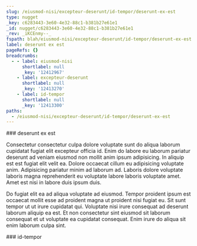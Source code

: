```yaml
---
slug: /eiusmod-nisi/excepteur-deserunt/id-tempor/deserunt-ex-est
type: nugget
_key: c6283443-3e60-4e32-88c1-b381b27e61e1
_id: nugget/c6283443-3e60-4e32-88c1-b381b27e61e1
_rev: _iKCEnmy--_
fspath: blah/eiusmod-nisi/excepteur-deserunt/id-tempor/deserunt-ex-est.md
label: deserunt ex est
pageRefs: {}
breadcrumbs:
  - - label: eiusmod-nisi
      shortlabel: null
      _key: '12412967'
    - label: excepteur-deserunt
      shortlabel: null
      _key: '12413270'
    - label: id-tempor
      shortlabel: null
      _key: '12413300'
paths:
  - /eiusmod-nisi/excepteur-deserunt/id-tempor/deserunt-ex-est
---
```


<NuggetArea>
<Nugget slug="/eiusmod-nisi/excepteur-deserunt/id-tempor/deserunt-ex-est" type="nugget" _key="c6283443-3e60-4e32-88c1-b381b27e61e1" _id="nugget/c6283443-3e60-4e32-88c1-b381b27e61e1" _rev="_iKCEnmy--_" fspath="blah/eiusmod-nisi/excepteur-deserunt/id-tempor/deserunt-ex-est.md" label="deserunt ex est" paths="/eiusmod-nisi/excepteur-deserunt/id-tempor/deserunt-ex-est">
<NuggetBody>
### deserunt ex est

Consectetur consectetur culpa dolore voluptate sunt do aliqua laborum cupidatat fugiat elit excepteur officia id. Enim do labore eu laborum pariatur deserunt ad veniam eiusmod non mollit anim ipsum adipisicing. In aliquip est est fugiat elit velit ea. Dolore occaecat cillum eu adipisicing voluptate anim. Adipisicing pariatur minim ad laborum ad. Laboris dolore voluptate laboris magna reprehenderit eu voluptate labore laboris voluptate amet. Amet est nisi in labore duis ipsum duis.

Do fugiat elit ea ad aliqua voluptate ad eiusmod. Tempor proident ipsum est occaecat mollit esse ad proident magna ut proident nisi fugiat eu. Sit sunt tempor ut ut irure cupidatat qui. Voluptate nisi irure consequat ad deserunt laborum aliquip ea est. Et non consectetur sint eiusmod sit laborum consequat et ut voluptate ea cupidatat consequat. Enim irure do aliqua sit enim laborum culpa sint.

</NuggetBody>
<Breadcrumbs>
<Crumbs>
<Crumb _key="12412967" label="eiusmod-nisi" /><Crumb _key="12413270" label="excepteur-deserunt" /><Crumb _key="12413300" label="id-tempor" />
</Crumbs>
</Breadcrumbs>
</Nugget>

<NuggetsInbound>
</NuggetsInbound>
<NuggetsOutbound>
</NuggetsOutbound>
</NuggetArea>
<PassagesInbound>
<Passage direction="inbound" type="passage" _key="12413300" _id="passage/12413300" _rev="_iKCEnmu---" label="id-tempor" passage="id-tempor" fspath="blah/eiusmod-nisi/excepteur-deserunt/id-tempor" paths="/eiusmod-nisi/excepteur-deserunt/id-tempor" slug="/eiusmod-nisi/excepteur-deserunt/id-tempor">
<NuggetBody>
### id-tempor

</NuggetBody>
<Breadcrumbs>
<Crumbs>
<Crumb _key="12412967" label="eiusmod-nisi" /><Crumb _key="12413270" label="excepteur-deserunt" />
</Crumbs>
</Breadcrumbs>
</Passage>

</PassagesInbound>
<PassagesOutbound>
</PassagesOutbound>